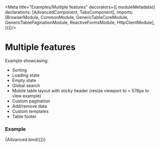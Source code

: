 

<Meta title="Examples/Multiple features" decorators={[
  moduleMetadata({
    declarations: [AdvancedComponent, TabsComponent],
    imports: [BrowserModule, CommonModule, GenericTableCoreModule, GenericTablePaginationModule, ReactiveFormsModule, HttpClientModule],
  })]}/>


# Multiple features

Example showcasing:
* Sorting
* Loading state
* Empty state
* Global search
* Mobile table layout with sticky header (resize viewport to < 576px to view example)
* Custom pagination
* Add/remove data
* Custom templates
* Table footer

### Example

<Story name="Multiple features">
  {Advanced.bind({})}
</Story>
